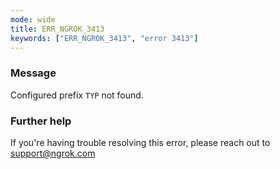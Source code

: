 ```yaml
---
mode: wide
title: ERR_NGROK_3413
keywords: ["ERR_NGROK_3413", "error 3413"]
---
```



### Message

Configured prefix `TYP` not found.

<ErrorDetails />

### Further help

If you're having trouble resolving this error, please reach out to [support@ngrok.com](mailto:support@ngrok.com?subject=Help%20with%20ERR_NGROK_3413)
